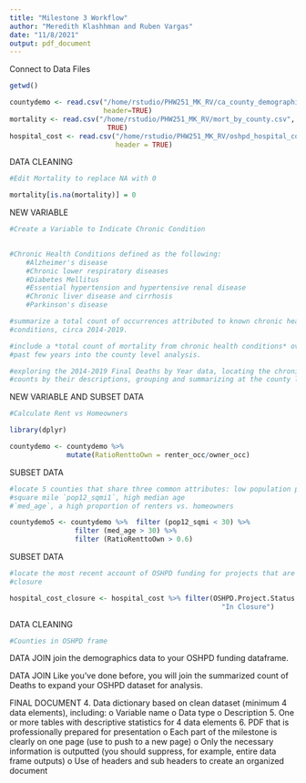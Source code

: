 ```yaml
---
title: "Milestone 3 Workflow"
author: "Meredith Klashhman and Ruben Vargas"
date: "11/8/2021"
output: pdf_document
---
```


Connect to Data Files 
```r
getwd()

countydemo <- read.csv("/home/rstudio/PHW251_MK_RV/ca_county_demographics.csv",
                       header=TRUE)
mortality <- read.csv("/home/rstudio/PHW251_MK_RV/mort_by_county.csv", header = 
                        TRUE)
hospital_cost <- read.csv("/home/rstudio/PHW251_MK_RV/oshpd_hospital_cost.csv", 
                          header = TRUE)
```


DATA CLEANING 
```r
#Edit Mortality to replace NA with 0 

mortality[is.na(mortality)] = 0 
```


NEW VARIABLE
```r
#Create a Variable to Indicate Chronic Condition 

 
#Chronic Health Conditions defined as the following: 
    #Alzheimer's disease
    #Chronic lower respiratory diseases
    #Diabetes Mellitus
    #Essential hypertension and hypertensive renal disease
    #Chronic liver disease and cirrhosis
    #Parkinson's disease

#summarize a total count of occurrences attributed to known chronic health
#conditions, circa 2014-2019.

#include a *total count of mortality from chronic health conditions* over the 
#past few years into the county level analysis. 

#exploring the 2014-2019 Final Deaths by Year data, locating the chronic disease 
#counts by their descriptions, grouping and summarizing at the county level, 
```

NEW VARIABLE AND SUBSET DATA
```r
#Calculate Rent vs Homeowners 

library(dplyr)

countydemo <- countydemo %>% 
              mutate(RatioRenttoOwn = renter_occ/owner_occ)

```

SUBSET DATA 
```r
#locate 5 counties that share three common attributes: low population per 
#square mile `pop12_sqmi1`, high median age 
#`med_age`, a high proportion of renters vs. homeowners 

countydemo5 <- countydemo %>%  filter (pop12_sqmi < 30) %>% 
                filter (med_age > 30) %>% 
                filter (RatioRenttoOwn > 0.6)
```

SUBSET DATA 
```r

#locate the most recent account of OSHPD funding for projects that are in 
#closure 

hospital_cost_closure <- hospital_cost %>% filter(OSHPD.Project.Status == 
                                                    "In Closure")
```

DATA CLEANING 
```r
#Counties in OSHPD frame 
```

DATA JOIN 
join the demographics data to your OSHPD funding dataframe.

DATA JOIN 
Like you've done before, you will join the summarized count of Deaths to expand your OSHPD dataset for analysis.

FINAL DOCUMENT 
4.	Data dictionary based on clean dataset (minimum 4 data elements), including:
o	Variable name
o	Data type
o	Description
5.	One or more tables with descriptive statistics for 4 data elements
6.	PDF that is professionally prepared for presentation
o	Each part of the milestone is clearly on one page (use \newpage to push to a new page)
o	Only the necessary information is outputted (you should suppress, for example, entire data frame outputs)
o	Use of headers and sub headers to create an organized document
